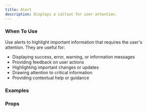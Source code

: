```yaml
---
title: Alert
description: Displays a callout for user attention.
---
```


### When To Use

Use alerts to highlight important information that requires the user's attention. They are useful for:

- Displaying success, error, warning, or information messages
- Providing feedback on user actions
- Highlighting important changes or updates
- Drawing attention to critical information
- Providing contextual help or guidance

### Examples
<Preview
  lang="jsx"
  file="/alert/__demo__/basic"
  title="Basic"
/>

<Preview
  lang="jsx"
  file="/alert/__demo__/destructive"
  title="Destructive"
/>

<Preview
  lang="jsx"
  file="/alert/__demo__/with-icon"
  title="With Icon"
/>

### Props
<AutoTypeTable path="./components/ui/alert.tsx" name="Alert" />
<AutoTypeTable path="./components/ui/alert.tsx" name="AlertTitle" />
<AutoTypeTable path="./components/ui/alert.tsx" name="AlertDescription" /> 